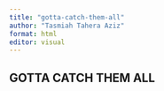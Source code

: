 ```yaml
---
title: "gotta-catch-them-all"
author: "Tasmiah Tahera Aziz"
format: html
editor: visual
---
```


## GOTTA CATCH THEM ALL
